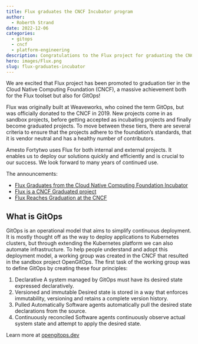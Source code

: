 ```yaml
---
title: Flux graduates the CNCF Incubator program
author:
  - Roberth Strand
date: 2022-12-06
categories:
  - gitops
  - cncf
  - platform-engineering
description: Congratulations to the Flux project for graduating the CNCF Incubator program
hero: images/Flux.png
slug: flux-graduates-incubator
---
```


We are excited that Flux project has been promoted to graduation tier in the Cloud Native Computing Foundation (CNCF), a massive achievement both for the Flux toolset but also for GitOps!

Flux was originally built at Weaveworks, who coined the term GitOps, but was officially donated to the CNCF in 2019. New projects come in as sandbox projects, before getting accepted as incubating projects and finally become graduated projects. To move between these tiers, there are several criteria to ensure that the projects adhere to the foundation’s standards, that it is vendor neutral and has a healthy number of contributors.

Amesto Fortytwo uses Flux for both internal and external projects. It enables us to deploy our solutions quickly and efficiently and is crucial to our success. We look forward to many years of continued use.

The announcements:

- [Flux Graduates from the Cloud Native Computing Foundation Incubator](https://www.cncf.io/announcements/2022/11/30/flux-graduates-from-cncf-incubator/)
- [Flux is a CNCF Graduated project](https://fluxcd.io/blog/2022/11/flux-is-a-cncf-graduated-project/)
- [Flux Reaches Graduation at the CNCF](https://www.weave.works/blog/flux-reaches-graduation-at-the-cncf)

## What is GitOps

GitOps is an operational model that aims to simplify continuous deployment. It is mostly thought off as the way to deploy applications to Kubernetes clusters, but through extending the Kubernetes platform we can also automate infrastructure. To help people understand and adopt this deployment model, a working group was created in the CNCF that resulted in the sandbox project OpenGitOps. The first task of the working group was to define GitOps by creating these four principles:

1. Declarative
A system managed by GitOps must have its desired state expressed declaratively.
2. Versioned and immutable
Desired state is stored in a way that enforces immutability, versioning and retains a complete version history.
3. Pulled Automatically
Software agents automatically pull the desired state declarations from the source.
4. Continuously reconciled
Software agents continuously observe actual system state and attempt to apply the desired state.

Learn more at [opengitops.dev](https://opengitops.dev)
